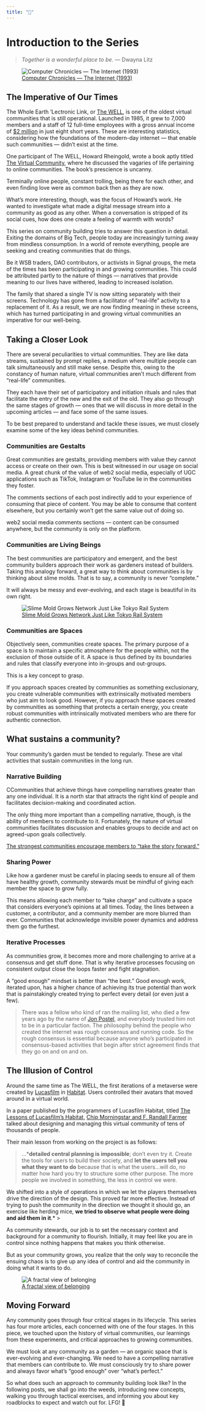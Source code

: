 ```yaml
---
title: "📕"
---
```


# Introduction to the Series {-}

> *Together is a wonderful place to be.* — Dwayna Litz

![[Computer Chronicles — The Internet (1993)](https://www.youtube.com/watch?v=U_o8gerare0&t=1134s)](img/well.png)

## The Imperative of Our Times {-} 

The Whole Earth ’Lectronic Link, or [The WELL](https://en.wikipedia.org/wiki/The_WELL), is one of the oldest virtual communities that is still operational. Launched in 1985, it grew to 7,000 members and a staff of 12 full-time employees with a gross annual income of [$2 million](https://en.wikipedia.org/wiki/The_WELL#cite_note-:5-2) in just eight short years. These are interesting statistics, considering how the foundations of the modern-day internet — that enable such communities — didn’t exist at the time.

One participant of The WELL, Howard Rheingold, wrote a book aptly titled [The Virtual Community](https://www.rheingold.com/vc/book), where he discussed the vagaries of life pertaining to online communities. The book’s prescience is uncanny.

Terminally online people, constant trolling, being there for each other, and even finding love were as common back then as they are now.

What’s more interesting, though, was the focus of Howard’s work. He wanted to investigate what made a digital message stream into a community as good as any other. When a conversation is stripped of its social cues, how does one create a feeling of warmth with words?

This series on community building tries to answer this question in detail. Exiting the domains of Big Tech, people today are increasingly turning away from mindless consumption. In a world of remote everything, people are seeking and creating communities that do things.

Be it WSB traders, DAO contributors, or activists in Signal groups, the meta of the times has been participating in and growing communities. This could be attributed partly to the nature of things — narratives that provide meaning to our lives have withered, leading to increased isolation.

The family that shared a single TV is now sitting separately with their screens. Technology has gone from a facilitator of “real-life” activity to a replacement of it. As a result, we are now finding meaning in these screens, which has turned participating in and growing virtual communities an imperative for our well-being.

## Taking a Closer Look {-}

There are several peculiarities to virtual communities. They are like data streams, sustained by prompt replies, a medium where multiple people can talk simultaneously and still make sense. Despite this, owing to the constancy of human nature, virtual communities aren’t much different from “real-life” communities.

They each have their set of participatory and initiation rituals and rules that facilitate the entry of the new and the exit of the old. They also go through the same stages of growth — ones that we will discuss in more detail in the upcoming articles — and face some of the same issues.

To be best prepared to understand and tackle these issues, we must closely examine some of the key ideas behind communities.

### Communities are Gestalts {-}

Great communities are gestalts, providing members with value they cannot access or create on their own. This is best witnessed in our usage on social media. A great chunk of the value of web2 social media, especially of UGC applications such as TikTok, Instagram or YouTube lie in the communities they foster.

The comments sections of each post indirectly add to your experience of consuming that piece of content. You may be able to consume that content elsewhere, but you certainly won’t get the same value out of doing so. 

web2 social media comments sections — content can be consumed anywhere, but the community is only on the platform.

### Communities are Living Beings {-}

The best communities are participatory and emergent, and the best community builders approach their work as gardeners instead of builders. Taking this analogy forward, a great way to think about communities is by thinking about slime molds. That is to say, a community is never “complete.”

It will always be messy and ever-evolving, and each stage is beautiful in its own right.

![[Slime Mold Grows Network Just Like Tokyo Rail System](https://www.wired.com/2010/01/slime-mold-grows-network-just-like-tokyo-rail-system/)](img/slime.png)

### Communities are Spaces {-}

Objectively seen, communities create spaces. The primary purpose of a space is to maintain a specific atmosphere for the people within, not the exclusion of those outside of it. A space is thus defined by its boundaries and rules that classify everyone into in-groups and out-groups.

This is a key concept to grasp. 

If you approach spaces created by communities as something exclusionary, you create vulnerable communities with extrinsically motivated members who just aim to look good. However, if you approach these spaces created by communities as something that protects a certain energy, you create robust communities with intrinsically motivated members who are there for authentic connection.

## What sustains a community? {-}

Your community’s garden must be tended to regularly. These are vital activities that sustain communities in the long run.

### Narrative Building {-}

CCommunities that achieve things have compelling narratives greater than any one individual. It is a north star that attracts the right kind of people and facilitates decision-making and coordinated action.

The only thing more important than a compelling narrative, though, is the ability of members to contribute to it. Fortunately, the nature of virtual communities facilitates discussion and enables groups to decide and act on agreed-upon goals collectively.

[The strongest communities encourage members to “take the story forward."](https://haenfler.sites.grinnell.edu/subcultures-and-scenes/the-deadhead-subculture/) 

### Sharing Power {-}

Like how a gardener must be careful in placing seeds to ensure all of them have healthy growth, community stewards must be mindful of giving each member the space to grow fully.

This means allowing each member to “take charge” and cultivate a space that considers everyone’s opinions at all times. Today, the lines between a customer, a contributor, and a community member are more blurred than ever. Communities that acknowledge invisible power dynamics and address them go the furthest.

### Iterative Processes {-}

As communities grow, it becomes more and more challenging to arrive at a consensus and get stuff done. That is why iterative processes focusing on consistent output close the loops faster and fight stagnation.

A "good enough" mindset is better than "the best." Good enough work, iterated upon, has a higher chance of achieving its true potential than work that is painstakingly created trying to perfect every detail (or even just a few).

> There was a fellow who kind of ran the mailing list, who died a few years ago by the name of [Jon Postel](https://en.wikipedia.org/wiki/Jon_Postel), and everybody trusted him not to be in a particular faction. The philosophy behind the people who created the internet was rough consensus and running code. So the rough consensus is essential because anyone who's participated in consensus-based activities that begin after strict agreement finds that they go on and on and on.

## The Illusion of Control {-}
Around the same time as The WELL, the first iterations of a metaverse were created by [Lucasfilm](https://en.wikipedia.org/wiki/Lucasfilm) in [Habitat](https://en.wikipedia.org/wiki/Habitat_(video_game)). Users controlled their avatars that moved around in a virtual world. 

In a paper published by the programmers of Lucasfilm Habitat, titled [The Lessons of Lucasfilm's Habitat](https://web.stanford.edu/class/history34q/readings/Virtual_Worlds/LucasfilmHabitat.html), [Chip Morningstar and F. Randall Farmer](http://www.communities.com/picture/randchip.gif) talked about designing and managing this virtual community of tens of thousands of people.

Their main lesson from working on the project is as follows:

> …***detailed central planning is impossible**; don’t even try it. Create the tools for users to build their society, and **let the users tell you what they want to do** because that is what the users…will do, no matter how hard you try to structure some other purpose. The more people we involved in something, the less in control we were. 

We shifted into a style of operations in which we let the players themselves drive the direction of the design. This proved far more effective. Instead of trying to push the community in the direction we thought it should go, an exercise like herding mice, **we tried to observe what people were doing and aid them in it**.*
> 

As community stewards, our job is to set the necessary context and background for a community to flourish. Initially, it may feel like you are in control since nothing happens that makes you think otherwise.

But as your community grows, you realize that the only way to reconcile the ensuing chaos is to give up any idea of control and aid the community in doing what it wants to do.

![[A fractal view of belonging](https://www.microsolidarity.cc/)](img/fractal.png)

## Moving Forward {-}
 
Any community goes through four critical stages in its lifecycle. This series has four more articles, each concerned with one of the four stages. In this piece, we touched upon the history of virtual communities, our learnings from these experiments, and critical approaches to growing communities.

We must look at any community as a garden — an organic space that is ever-evolving and ever-changing. We need to have a compelling narrative that members can contribute to. We must consciously try to share power and always favor what’s “good enough” over “what’s perfect.”

So what does such an approach to community building look like? In the following posts, we shall go into the weeds, introducing new concepts, walking you through tactical exercises, and informing you about key roadblocks to expect and watch out for. LFG! 🚀
